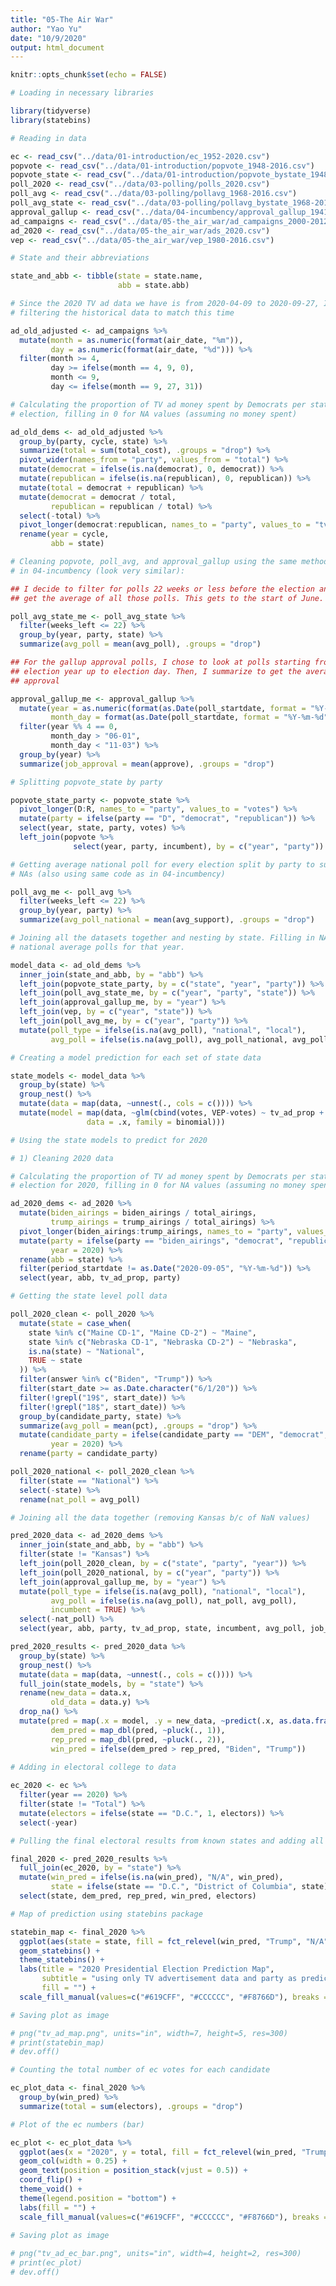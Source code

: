 ```yaml
---
title: "05-The Air War"
author: "Yao Yu"
date: "10/9/2020"
output: html_document
---
```


```r
knitr::opts_chunk$set(echo = FALSE)

# Loading in necessary libraries

library(tidyverse)
library(statebins)

# Reading in data

ec <- read_csv("../data/01-introduction/ec_1952-2020.csv")
popvote <- read_csv("../data/01-introduction/popvote_1948-2016.csv")
popvote_state <- read_csv("../data/01-introduction/popvote_bystate_1948-2016.csv")
poll_2020 <- read_csv("../data/03-polling/polls_2020.csv")
poll_avg <- read_csv("../data/03-polling/pollavg_1968-2016.csv")
poll_avg_state <- read_csv("../data/03-polling/pollavg_bystate_1968-2016.csv")
approval_gallup <- read_csv("../data/04-incumbency/approval_gallup_1941-2020.csv")
ad_campaigns <- read_csv("../data/05-the_air_war/ad_campaigns_2000-2012.csv")
ad_2020 <- read_csv("../data/05-the_air_war/ads_2020.csv")
vep <- read_csv("../data/05-the_air_war/vep_1980-2016.csv")
```

```r

# State and their abbreviations

state_and_abb <- tibble(state = state.name,
                        abb = state.abb)

# Since the 2020 TV ad data we have is from 2020-04-09 to 2020-09-27, I am
# filtering the historical data to match this time

ad_old_adjusted <- ad_campaigns %>% 
  mutate(month = as.numeric(format(air_date, "%m")),
         day = as.numeric(format(air_date, "%d"))) %>%
  filter(month >= 4,
         day >= ifelse(month == 4, 9, 0),
         month <= 9,
         day <= ifelse(month == 9, 27, 31))

# Calculating the proportion of TV ad money spent by Democrats per state per
# election, filling in 0 for NA values (assuming no money spent)

ad_old_dems <- ad_old_adjusted %>% 
  group_by(party, cycle, state) %>% 
  summarize(total = sum(total_cost), .groups = "drop") %>% 
  pivot_wider(names_from = "party", values_from = "total") %>% 
  mutate(democrat = ifelse(is.na(democrat), 0, democrat)) %>% 
  mutate(republican = ifelse(is.na(republican), 0, republican)) %>% 
  mutate(total = democrat + republican) %>% 
  mutate(democrat = democrat / total,
         republican = republican / total) %>% 
  select(-total) %>% 
  pivot_longer(democrat:republican, names_to = "party", values_to = "tv_ad_prop") %>% 
  rename(year = cycle,
         abb = state)

# Cleaning popvote, poll_avg, and approval_gallup using the same methods I used
# in 04-incumbency (look very similar):

## I decide to filter for polls 22 weeks or less before the election and then
## get the average of all those polls. This gets to the start of June.

poll_avg_state_me <- poll_avg_state %>% 
  filter(weeks_left <= 22) %>% 
  group_by(year, party, state) %>% 
  summarize(avg_poll = mean(avg_poll), .groups = "drop")

## For the gallup approval polls, I chose to look at polls starting from June of
## election year up to election day. Then, I summarize to get the average job
## approval

approval_gallup_me <- approval_gallup %>% 
  mutate(year = as.numeric(format(as.Date(poll_startdate, format = "%Y-%m-%d"), "%Y")),
         month_day = format(as.Date(poll_startdate, format = "%Y-%m-%d"), "%m-%d")) %>% 
  filter(year %% 4 == 0,
         month_day > "06-01",
         month_day < "11-03") %>% 
  group_by(year) %>% 
  summarize(job_approval = mean(approve), .groups = "drop")

# Splitting popvote_state by party

popvote_state_party <- popvote_state %>% 
  pivot_longer(D:R, names_to = "party", values_to = "votes") %>% 
  mutate(party = ifelse(party == "D", "democrat", "republican")) %>% 
  select(year, state, party, votes) %>% 
  left_join(popvote %>% 
              select(year, party, incumbent), by = c("year", "party"))

# Getting average national poll for every election split by party to substitute
# NAs (also using same code as in 04-incumbency)

poll_avg_me <- poll_avg %>% 
  filter(weeks_left <= 22) %>% 
  group_by(year, party) %>% 
  summarize(avg_poll_national = mean(avg_support), .groups = "drop")

# Joining all the datasets together and nesting by state. Filling in NAs with
# national average polls for that year.

model_data <- ad_old_dems %>% 
  inner_join(state_and_abb, by = "abb") %>% 
  left_join(popvote_state_party, by = c("state", "year", "party")) %>% 
  left_join(poll_avg_state_me, by = c("year", "party", "state")) %>% 
  left_join(approval_gallup_me, by = "year") %>% 
  left_join(vep, by = c("year", "state")) %>% 
  left_join(poll_avg_me, by = c("year", "party")) %>% 
  mutate(poll_type = ifelse(is.na(avg_poll), "national", "local"),
         avg_poll = ifelse(is.na(avg_poll), avg_poll_national, avg_poll)) 

# Creating a model prediction for each set of state data

state_models <- model_data %>% 
  group_by(state) %>% 
  group_nest() %>% 
  mutate(data = map(data, ~unnest(., cols = c()))) %>% 
  mutate(model = map(data, ~glm(cbind(votes, VEP-votes) ~ tv_ad_prop + party, 
                 data = .x, family = binomial)))

# Using the state models to predict for 2020

# 1) Cleaning 2020 data

# Calculating the proportion of TV ad money spent by Democrats per state per
# election for 2020, filling in 0 for NA values (assuming no money spent)

ad_2020_dems <- ad_2020 %>% 
  mutate(biden_airings = biden_airings / total_airings,
         trump_airings = trump_airings / total_airings) %>% 
  pivot_longer(biden_airings:trump_airings, names_to = "party", values_to = "tv_ad_prop") %>% 
  mutate(party = ifelse(party == "biden_airings", "democrat", "republican"),
         year = 2020) %>% 
  rename(abb = state) %>% 
  filter(period_startdate != as.Date("2020-09-05", "%Y-%m-%d")) %>% 
  select(year, abb, tv_ad_prop, party)

# Getting the state level poll data

poll_2020_clean <- poll_2020 %>% 
  mutate(state = case_when(
    state %in% c("Maine CD-1", "Maine CD-2") ~ "Maine",
    state %in% c("Nebraska CD-1", "Nebraska CD-2") ~ "Nebraska",
    is.na(state) ~ "National",
    TRUE ~ state
  )) %>% 
  filter(answer %in% c("Biden", "Trump")) %>% 
  filter(start_date >= as.Date.character("6/1/20")) %>% 
  filter(!grepl("19$", start_date)) %>% 
  filter(!grepl("18$", start_date)) %>% 
  group_by(candidate_party, state) %>% 
  summarize(avg_poll = mean(pct), .groups = "drop") %>% 
  mutate(candidate_party = ifelse(candidate_party == "DEM", "democrat", "republican"),
         year = 2020) %>% 
  rename(party = candidate_party)

poll_2020_national <- poll_2020_clean %>% 
  filter(state == "National") %>% 
  select(-state) %>% 
  rename(nat_poll = avg_poll)

# Joining all the data together (removing Kansas b/c of NaN values)

pred_2020_data <- ad_2020_dems %>% 
  inner_join(state_and_abb, by = "abb") %>% 
  filter(state != "Kansas") %>% 
  left_join(poll_2020_clean, by = c("state", "party", "year")) %>% 
  left_join(poll_2020_national, by = c("year", "party")) %>% 
  left_join(approval_gallup_me, by = "year") %>% 
  mutate(poll_type = ifelse(is.na(avg_poll), "national", "local"),
         avg_poll = ifelse(is.na(avg_poll), nat_poll, avg_poll),
         incumbent = TRUE) %>% 
  select(-nat_poll) %>% 
  select(year, abb, party, tv_ad_prop, state, incumbent, avg_poll, job_approval, poll_type)

pred_2020_results <- pred_2020_data %>% 
  group_by(state) %>% 
  group_nest() %>% 
  mutate(data = map(data, ~unnest(., cols = c()))) %>% 
  full_join(state_models, by = "state") %>% 
  rename(new_data = data.x,
         old_data = data.y) %>% 
  drop_na() %>% 
  mutate(pred = map(.x = model, .y = new_data, ~predict(.x, as.data.frame(.y))),
         dem_pred = map_dbl(pred, ~pluck(., 1)),
         rep_pred = map_dbl(pred, ~pluck(., 2)),
         win_pred = ifelse(dem_pred > rep_pred, "Biden", "Trump"))
  
# Adding in electoral college to data

ec_2020 <- ec %>% 
  filter(year == 2020) %>% 
  filter(state != "Total") %>% 
  mutate(electors = ifelse(state == "D.C.", 1, electors)) %>% 
  select(-year)

# Pulling the final electoral results from known states and adding all states

final_2020 <- pred_2020_results %>% 
  full_join(ec_2020, by = "state") %>% 
  mutate(win_pred = ifelse(is.na(win_pred), "N/A", win_pred),
         state = ifelse(state == "D.C.", "District of Columbia", state)) %>% 
  select(state, dem_pred, rep_pred, win_pred, electors)

```

```r

# Map of prediction using statebins package

statebin_map <- final_2020 %>% 
  ggplot(aes(state = state, fill = fct_relevel(win_pred, "Trump", "N/A", "Biden"))) +
  geom_statebins() +
  theme_statebins() +
  labs(title = "2020 Presidential Election Prediction Map",
       subtitle = "using only TV advertisement data and party as predictors",
       fill = "") +
  scale_fill_manual(values=c("#619CFF", "#CCCCCC", "#F8766D"), breaks = c("Biden", "N/A", "Trump"))

# Saving plot as image

# png("tv_ad_map.png", units="in", width=7, height=5, res=300)
# print(statebin_map)
# dev.off()
```

```r

# Counting the total number of ec votes for each candidate

ec_plot_data <- final_2020 %>% 
  group_by(win_pred) %>% 
  summarize(total = sum(electors), .groups = "drop")

# Plot of the ec numbers (bar)

ec_plot <- ec_plot_data %>% 
  ggplot(aes(x = "2020", y = total, fill = fct_relevel(win_pred, "Trump", "N/A", "Biden"), label = total)) +
  geom_col(width = 0.25) + 
  geom_text(position = position_stack(vjust = 0.5)) +
  coord_flip() + 
  theme_void() + 
  theme(legend.position = "bottom") +
  labs(fill = "") +
  scale_fill_manual(values=c("#619CFF", "#CCCCCC", "#F8766D"), breaks = c("Biden", "N/A", "Trump"))
  
# Saving plot as image

# png("tv_ad_ec_bar.png", units="in", width=4, height=2, res=300)
# print(ec_plot)
# dev.off()
```

